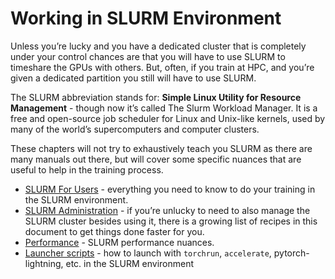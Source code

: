 # Working in SLURM Environment

Unless you're lucky and you have a dedicated cluster that is completely under your control chances are that you will have to use SLURM to timeshare the GPUs with others. But, often, if you train at HPC, and you're given a dedicated partition you still will have to use SLURM.

The SLURM abbreviation stands for: **Simple Linux Utility for Resource Management** - though now it's called
The Slurm Workload Manager. It is a free and open-source job scheduler for Linux and Unix-like kernels, used by many of the world's supercomputers and computer clusters.

These chapters will not try to exhaustively teach you SLURM as there are many manuals out there, but will cover some specific nuances that are useful to help in the training process.

- [SLURM For Users](./users.md) - everything you need to know to do your training in the SLURM environment.
- [SLURM Administration](./admin.md) - if you're unlucky to need to also manage the SLURM cluster besides using it, there is a growing list of recipes in this document to get things done faster for you.
- [Performance](./performance.md) - SLURM performance nuances.
- [Launcher scripts](./launchers) - how to launch with `torchrun`, `accelerate`, pytorch-lightning, etc. in the SLURM environment
